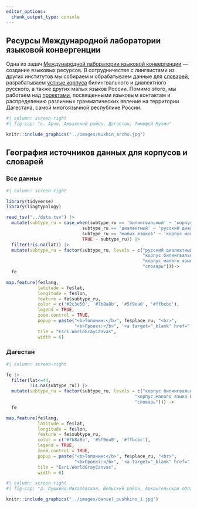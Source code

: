 ```yaml
---
editor_options: 
  chunk_output_type: console
---
```


## Ресурсы Международной лаборатории языковой конвергенции

Одна из задач [Международной лаборатории языковой конвергенции](https://ilcl.hse.ru/) --- создание языковых ресурсов. В сотрудничестве с лингвистами из других институтов мы собираем и обрабатываем данные для [словарей](resources.html#dictionaries-ru), разрабатываем [устные корпуса](resources.html#spoken-corpora-ru) билингвального и диалектного русского, а также других малых языков России. Помимо этого, мы работаем над [проектами](resources.html#other-ru), посвященными языковым контактам и распределению различных грамматических явление на территории Дагестана, самой многоязычной республике России.

```r
#| column: screen-right
#| fig-cap: "с. Арчо, Ахвахский район, Дагестан, Тимофей Мухин"

knitr::include_graphics("../images/mukhin_archo.jpg")
```


## География источников данных для корпусов и словарей

::: {.panel-tabset}

### Все данные

```r
#| column: screen-right

library(tidyverse)
library(lingtypology)

read_tsv("../data.tsv") |> 
  mutate(subtype_ru = case_when(subtype_ru == 'билингвальный' ~ 'корпус билингвального русского',
                             subtype_ru == 'диалектный' ~ 'русский диалектный корпус',
                             subtype_ru == 'малых языков' ~ 'корпус малого языка России',
                             TRUE ~ subtype_ru)) |> 
  filter(!is.na(lat)) |> 
  mutate(subtype_ru = factor(subtype_ru, levels = c("русский диалектный корпус",
                                                    "корпус билингвального русского",
                                                    "корпус малого языка России",
                                                    "словарь")))->
  fe

map.feature(fe$lang,
            latitude = fe$lat,
            longitude = fe$lon,
            feature = fe$subtype_ru,
            color = c('#2c3e50', '#7b8a8b', '#5f9ea0', '#ffbcbc'),
            legend = TRUE,
            zoom.control = TRUE,
            popup = paste("<b>Топоним:</b>", fe$place_ru, "<br>",
                          "<b>Проект:</b>", '<a target="_blank" href="', fe$link, '">', fe$name_ru),
            tile = "Esri.WorldGrayCanvas",
            width = 6)
```

### Дагестан

```r
#| column: screen-right

fe |> 
  filter(lat<=44,
         !is.na(subtype_ru)) |> 
  mutate(subtype_ru = factor(subtype_ru, levels = c("корпус билингвального русского",
                                                 "корпус малого языка России",
                                                 "словарь"))) ->
  fe

map.feature(fe$lang,
            latitude = fe$lat,
            longitude = fe$lon,
            feature = fe$subtype_ru,
            color = c('#7b8a8b', '#5f9ea0', '#ffbcbc'),
            legend = TRUE,
            zoom.control = TRUE,
            popup = paste("<b>Топоним:</b>", fe$place_ru, "<br>",
                          "<b>Проект:</b>", '<a target="_blank" href="', fe$link, '">', fe$name_ru),
            tile = "Esri.WorldGrayCanvas",
            width = 6)
```

:::

```r
#| column: screen-right
#| fig-cap: "д. Пушкино-Михалёвская, Вельский район, Архангельская область, Михаил Даниэль"

knitr::include_graphics("../images/daniel_pushkino_1.jpg")
```
